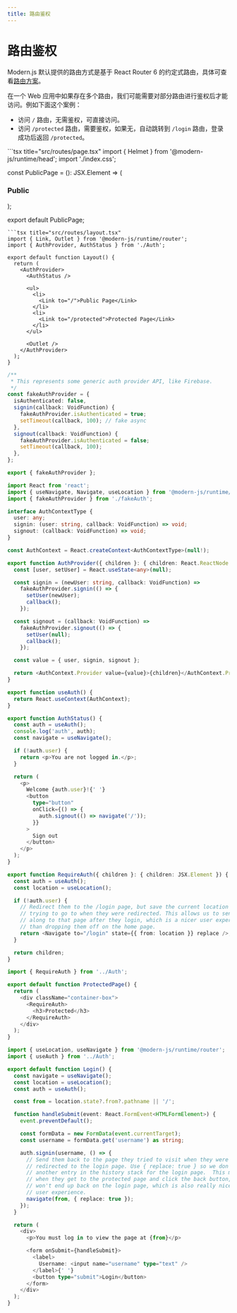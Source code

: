 ```yaml
---
title: 路由鉴权
---
```


# 路由鉴权

Modern.js 默认提供的路由方式是基于 React Router 6 的约定式路由，具体可查看[路由方案](/guides/basic-features/routes.html#路由方案)。

在一个 Web 应用中如果存在多个路由，我们可能需要对部分路由进行鉴权后才能访问。例如下面这个案例：

- 访问 `/` 路由，无需鉴权，可直接访问。
- 访问 `/protected` 路由，需要鉴权，如果无，自动跳转到 `/login` 路由，登录成功后返回 `/protected`。


<Sandpack template="web-app">
```tsx title="src/routes/page.tsx"
import { Helmet } from '@modern-js/runtime/head';
import './index.css';

const PublicPage = (): JSX.Element => (
  <div className="container-box">
    <Helmet>
      <link
        rel="icon"
        type="image/x-icon"
        href="https://lf3-static.bytednsdoc.com/obj/eden-cn/uhbfnupenuhf/favicon.ico"
      />
    </Helmet>
    <h3>Public</h3>
  </div>
);

export default PublicPage;

```
```tsx title="src/routes/layout.tsx"
import { Link, Outlet } from '@modern-js/runtime/router';
import { AuthProvider, AuthStatus } from './Auth';

export default function Layout() {
  return (
    <AuthProvider>
      <AuthStatus />

      <ul>
        <li>
          <Link to="/">Public Page</Link>
        </li>
        <li>
          <Link to="/protected">Protected Page</Link>
        </li>
      </ul>

      <Outlet />
    </AuthProvider>
  );
}

```
```ts title="src/routes/fakeAuth.ts"
/**
 * This represents some generic auth provider API, like Firebase.
 */
const fakeAuthProvider = {
  isAuthenticated: false,
  signin(callback: VoidFunction) {
    fakeAuthProvider.isAuthenticated = true;
    setTimeout(callback, 100); // fake async
  },
  signout(callback: VoidFunction) {
    fakeAuthProvider.isAuthenticated = false;
    setTimeout(callback, 100);
  },
};

export { fakeAuthProvider };

```
```ts title="src/routes/Auth.tsx"
import React from 'react';
import { useNavigate, Navigate, useLocation } from '@modern-js/runtime/router';
import { fakeAuthProvider } from './fakeAuth';

interface AuthContextType {
  user: any;
  signin: (user: string, callback: VoidFunction) => void;
  signout: (callback: VoidFunction) => void;
}

const AuthContext = React.createContext<AuthContextType>(null!);

export function AuthProvider({ children }: { children: React.ReactNode }) {
  const [user, setUser] = React.useState<any>(null);

  const signin = (newUser: string, callback: VoidFunction) =>
    fakeAuthProvider.signin(() => {
      setUser(newUser);
      callback();
    });

  const signout = (callback: VoidFunction) =>
    fakeAuthProvider.signout(() => {
      setUser(null);
      callback();
    });

  const value = { user, signin, signout };

  return <AuthContext.Provider value={value}>{children}</AuthContext.Provider>;
}

export function useAuth() {
  return React.useContext(AuthContext);
}

export function AuthStatus() {
  const auth = useAuth();
  console.log('auth', auth);
  const navigate = useNavigate();

  if (!auth.user) {
    return <p>You are not logged in.</p>;
  }

  return (
    <p>
      Welcome {auth.user}!{' '}
      <button
        type="button"
        onClick={() => {
          auth.signout(() => navigate('/'));
        }}
      >
        Sign out
      </button>
    </p>
  );
}

export function RequireAuth({ children }: { children: JSX.Element }) {
  const auth = useAuth();
  const location = useLocation();

  if (!auth.user) {
    // Redirect them to the /login page, but save the current location they were
    // trying to go to when they were redirected. This allows us to send them
    // along to that page after they login, which is a nicer user experience
    // than dropping them off on the home page.
    return <Navigate to="/login" state={{ from: location }} replace />;
  }

  return children;
}

```
```ts title="src/routes/protected/page.tsx"
import { RequireAuth } from '../Auth';

export default function ProtectedPage() {
  return (
    <div className="container-box">
      <RequireAuth>
        <h3>Protected</h3>
      </RequireAuth>
    </div>
  );
}

```
```ts title="src/routes/login/page.tsx"
import { useLocation, useNavigate } from '@modern-js/runtime/router';
import { useAuth } from '../Auth';

export default function Login() {
  const navigate = useNavigate();
  const location = useLocation();
  const auth = useAuth();

  const from = location.state?.from?.pathname || '/';

  function handleSubmit(event: React.FormEvent<HTMLFormElement>) {
    event.preventDefault();

    const formData = new FormData(event.currentTarget);
    const username = formData.get('username') as string;

    auth.signin(username, () => {
      // Send them back to the page they tried to visit when they were
      // redirected to the login page. Use { replace: true } so we don't create
      // another entry in the history stack for the login page.  This means that
      // when they get to the protected page and click the back button, they
      // won't end up back on the login page, which is also really nice for the
      // user experience.
      navigate(from, { replace: true });
    });
  }

  return (
    <div>
      <p>You must log in to view the page at {from}</p>

      <form onSubmit={handleSubmit}>
        <label>
          Username: <input name="username" type="text" />
        </label>{' '}
        <button type="submit">Login</button>
      </form>
    </div>
  );
}

```
</Sandpack>
